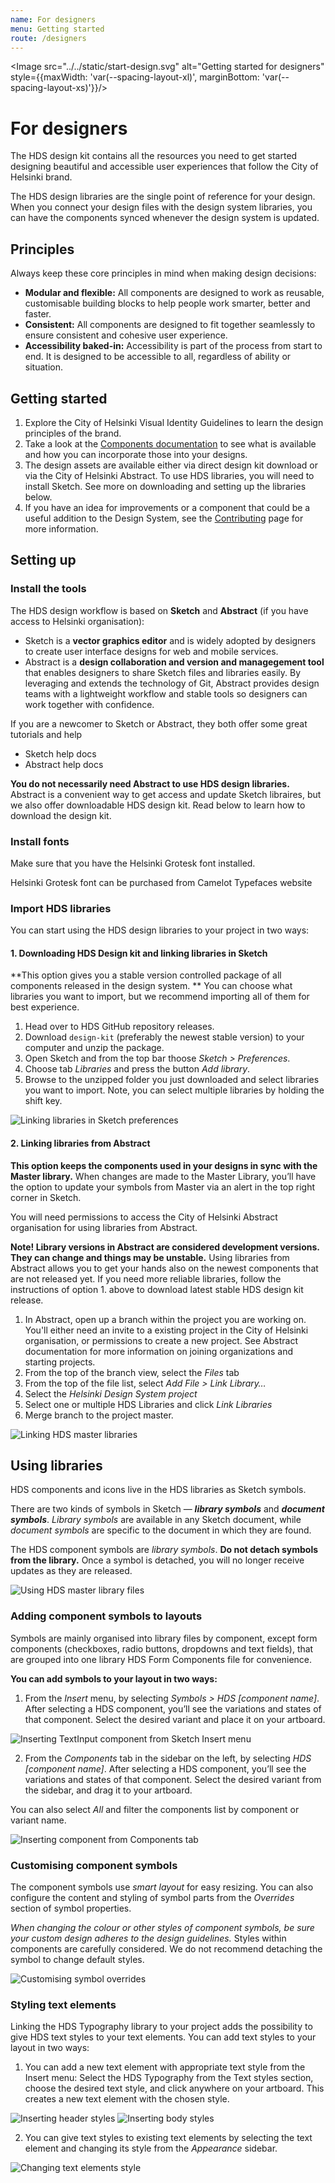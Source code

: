 ```yaml
---
name: For designers
menu: Getting started
route: /designers
---
```




<Image src="../../static/start-design.svg" alt="Getting started for designers" style={{maxWidth: 'var(--spacing-layout-xl)', marginBottom: 'var(--spacing-layout-xs)'}}/>

# For designers

<LargeParagraph>
    The HDS design kit contains all the resources you need to get started designing beautiful and accessible user experiences that follow the City of Helsinki brand.
</LargeParagraph>

The HDS design libraries are the single point of reference for your design. When you connect your design files with the design system libraries, you can have the components synced whenever the design system is updated.

## Principles

Always keep these core principles in mind when making design decisions:
- **Modular and flexible:** All components are designed to work as reusable, customisable building blocks to help people work smarter, better and faster.
- **Consistent:** All components are designed to fit together seamlessly to ensure consistent and cohesive user experience.
- **Accessibility baked-in:** Accessibility is part of the process from start to end. It is designed to be accessible to all, regardless of ability or situation.

## Getting started
1. Explore the City of Helsinki <Link href="https://brand.hel.fi/" external>Visual Identity Guidelines</Link> to learn the design principles of the brand.
2. Take a look at the [Components documentation](/components "Components") to see what is available and how you can incorporate those into your designs.
3. The design assets are available either via direct design kit download or via the City of Helsinki Abstract. To use HDS libraries, you will need to install Sketch. See more on downloading and setting up the libraries below.
4. If you have an idea for improvements or a component that could be a useful addition to the Design System, see the [Contributing](/contributing "Contributing") page for more information.

## Setting up

### Install the tools
The HDS design workflow is based on **Sketch** and **Abstract** (if you have access to Helsinki organisation):
- <Link href="https://www.sketch.com/" external>Sketch</Link> is a <b>vector graphics editor</b> and is widely adopted by designers to create user interface designs for web and mobile services.
- <Link href="https://www.abstract.com/" external>Abstract</Link> is a <b>design collaboration and version and managegement tool</b> that enables designers to share Sketch files and libraries easily. By leveraging and extends the technology of Git, Abstract provides design teams with a lightweight workflow and stable tools so designers can work together with confidence.


If you are a newcomer to Sketch or Abstract, they both offer some great tutorials and help 

- <Link href="https://www.sketchapp.com/docs/" external>Sketch help docs</Link>
- <Link href="https://www.abstract.com/help/" external>Abstract help docs</Link>

**You do not necessarily need Abstract to use HDS design libraries.** Abstract is a convenient way to get access and update Sketch libraires, but we also offer downloadable HDS design kit. Read below to learn how to download the design kit. 

### Install fonts
<p>Make sure that you have the <Link href="https://camelot-typefaces.com/helsinki-grotesk" external>Helsinki Grotesk font</Link> installed.</p>

<p>Helsinki Grotesk font can be purchased from <Link href="https://camelot-typefaces.com/helsinki-grotesk" external>Camelot Typefaces website</Link></p>

### Import HDS libraries

You can start using the HDS design libraries to your project in two ways:

#### 1. Downloading HDS Design kit and linking libraries in Sketch
**This option gives you a stable version controlled package of all components released in the design system. ** You can choose what libraries you want to import, but we recommend importing all of them for best experience.

1. Head over to <Link href="https://github.com/City-of-Helsinki/helsinki-design-system/releases" external>HDS GitHub repository releases</Link>.
2. Download `design-kit` (preferably the newest stable version) to your computer and unzip the package.
3. Open Sketch and from the top bar thoose _Sketch > Preferences_.
4. Choose tab _Libraries_ and press the button _Add library_.
5. Browse to the unzipped folder you just downloaded and select libraries you want to import. Note, you can select multiple libraries by holding the shift key. 

<Image src="../../static/fordesigners-hds-designkit.png" alt="Linking libraries in Sketch preferences" style="max-width:100%" viewable/>

#### 2. Linking libraries from Abstract
**This option keeps the components used in your designs in sync with the Master library.** When changes are made to the Master Library, you’ll have the option to update your symbols from Master via an alert in the top right corner in Sketch.

You will need permissions to access the City of Helsinki Abstract organisation for using libraries from Abstract.

<p><b>Note! Library versions in Abstract are considered development versions. They can change and things may be unstable.</b> Using libraries from Abstract allows you to get your hands also on the newest components that are not released yet. If you need more reliable libraries, follow the instructions of option 1. above to download latest stable <Link href="https://github.com/City-of-Helsinki/helsinki-design-system/releases" external>HDS design kit release</Link>.</p>

1. In Abstract, open up a branch within the project you are working on. You'll either need an invite to a existing project in the City of Helsinki organisation, or permissions to create a new project. See <Link href="https://www.abstract.com/help/getting-started/" external>Abstract documentation</Link> for more information on joining organizations and starting projects.
2. From the top of the branch view, select the _Files_ tab
3. From the top of the file list, select _Add File > Link Library…_  
4. Select the _Helsinki Design System project_  
5. Select one or multiple HDS Libraries and click _Link Libraries_
6. Merge branch to the project master.

<Image src="../../static/fordesigners-abstract-link-libraries.png " alt="Linking HDS master libraries" style="max-width:100%" viewable/>

## Using libraries

HDS components and icons live in the HDS libraries as Sketch symbols. 

There are two kinds of symbols in Sketch — **_library symbols_** and **_document symbols_**. _Library symbols_ are available in any Sketch document, while _document symbols_ are specific to the document in which they are found. 

The HDS component symbols are _library symbols_. **Do not detach symbols from the library.** Once a symbol is detached, you will no longer receive updates as they are released.

<Image src="../../static/fordesigners-hds-master-files.png" alt="Using HDS master library files" style="max-width:100%" viewable/>


### Adding component symbols to layouts
Symbols are mainly organised into library files by component, except form components (checkboxes, radio buttons, dropdowns and text fields), that are grouped into one library HDS Form Components file for convenience. 

**You can add symbols to your layout in two ways:**
1. From the _Insert_ menu, by selecting _Symbols > HDS [component name]_. After selecting a HDS component, you’ll see the variations and states of that component. Select the desired variant and place it on your artboard.

<Image src="../../static/fordesigners-component-textfield-insert.png" alt="Inserting TextInput component from Sketch Insert menu" style="max-width:100%" viewable/>


2. From the _Components_ tab in the sidebar on the left, by selecting _HDS [component name]_. After selecting a HDS component, you’ll see the variations and states of that component. Select the desired variant from the sidebar, and drag it to your artboard. 

You can also select _All_ and filter the components list by component or variant name.

<Image src="../../static/fordesigners-component-insert.png" alt="Inserting component from Components tab" style="max-width:100%" />


### Customising component symbols
The component symbols use _smart layout_ for easy resizing. You can also configure the content and styling of symbol parts from the _Overrides_ section of symbol properties.

_When changing the colour or other styles of component symbols, be sure your custom design adheres to the design guidelines._ Styles within components are carefully considered. We do not recommend detaching the symbol to change default styles.

<Image src="../../static/fordesigners-component-overrides.png" alt="Customising symbol overrides" style="max-width:100%" viewable/>



### Styling text elements
Linking the HDS Typography library to your project adds the possibility to give HDS text styles to your text elements. You can add text styles to your layout in two ways:

1. You can add a new text element with appropriate text style from the Insert menu: Select the HDS Typography from the Text styles section, choose the desired text style, and click anywhere on your artboard. This creates a new text element with the chosen style.

<Image src="../../static/fordesigners-typography-header-insert.png" alt="Inserting header styles" style="max-width:100%" viewable/>

<Image src="../../static/fordesigners-typography-body-insert.png" alt="Inserting body styles" style="max-width:100%" viewable/>


2. You can give text styles to existing text elements by selecting the text element and changing its style from the _Appearance_ sidebar.

<Image src="../../static/fordesigners-typography-textstyle-appearance.png" alt="Changing text elements style" style="max-width:100%" viewable/>
